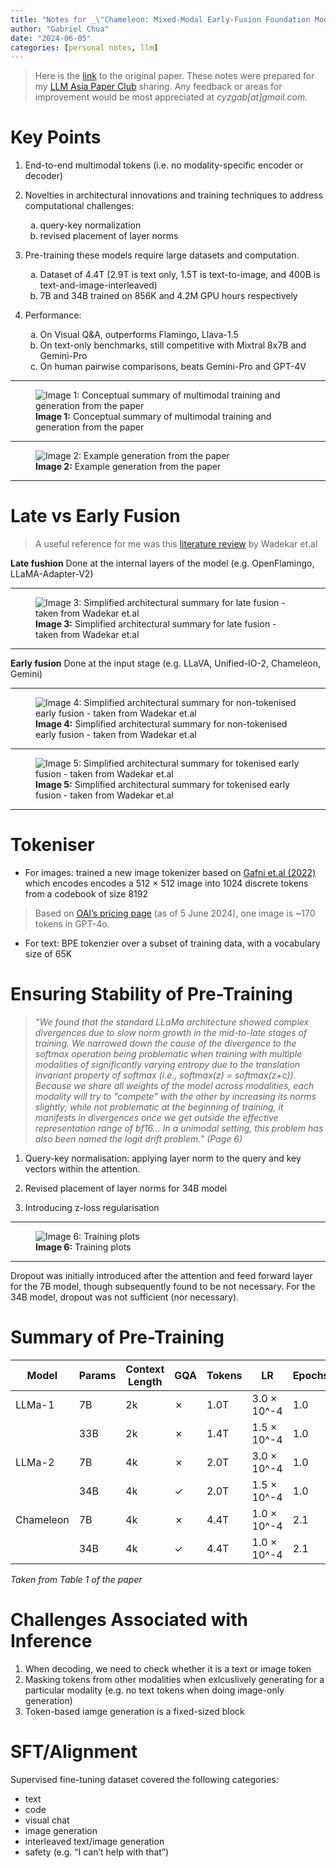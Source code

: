 ```yaml
---
title: "Notes for _\"Chameleon: Mixed-Modal Early-Fusion Foundation Models\"_"
author: "Gabriel Chua"
date: "2024-06-05"
categories: [personal notes, llm]
---
```


> Here is the [link](https://arxiv.org/abs/2405.09818) to the original paper. These notes were prepared for my [LLM Asia Paper Club](https://lu.ma/dcogesvb) sharing. Any feedback or areas for improvement would be most appreciated at _cyzgab[at]gmail.com_.

# Key Points

1. End-to-end multimodal tokens (i.e. no modality-specific encoder or decoder)

2. Novelties in architectural innovations and training techniques to address computational challenges:
    a. query-key normalization
    b. revised placement of layer norms

3. Pre-training these models require large datasets and computation. 
    a. Dataset of 4.4T (2.9T is text only, 1.5T is text-to-image, and 400B is text-and-image-interleaved)
    b. 7B and 34B trained on 856K and 4.2M GPU hours respectively

4. Performance:
    a. On Visual Q&A, outperforms Flamingo, Llava-1.5
    b. On text-only benchmarks, still competitive with Mixtral 8x7B and Gemini-Pro
    c. On human pairwise comparisons, beats Gemini-Pro and GPT-4V

___

![**Image 1:** Conceptual summary of multimodal training and generation from the paper](thumbnail.jpg)

___

![**Image 2:** Example generation from the paper](sample_generation.png)

___

# Late vs Early Fusion

> A useful reference for me was this [literature review](https://arxiv.org/abs/2405.17927) by Wadekar et.al

**Late fushion** Done at the internal layers of the model (e.g. OpenFlamingo, LLaMA-Adapter-V2)

___

![**Image 3:** Simplified architectural summary for late fusion - taken from Wadekar et.al](late_fusion_example.png)

___


**Early fusion** Done at the input stage (e.g. LLaVA, Unified-IO-2, Chameleon, Gemini)

___

![**Image 4:** Simplified architectural summary for non-tokenised early fusion - taken from Wadekar et.al](early_fusion_encoder.png)


___

![**Image 5:** Simplified architectural summary for tokenised early fusion - taken from Wadekar et.al](early_fusion_encoder.png)

___


# Tokeniser

- For images: trained a new image tokenizer based on [Gafni et.al (2022)](https://arxiv.org/abs/2203.13131) which encodes encodes a 512 × 512 image into 1024 discrete tokens from a codebook of size 8192

> Based on [OAI's pricing page](https://openai.com/api/pricing/) (as of 5 June 2024), one image is ~170 tokens in GPT-4o.

- For text: BPE tokenzier over a subset of training data, with a vocabulary size of 65K

# Ensuring Stability of Pre-Training

> _"We found that the standard LLaMa architecture showed complex divergences due to slow norm growth in the mid-to-late stages of training. We narrowed down the cause of the divergence to the softmax operation being problematic when training with multiple modalities of significantly varying entropy due to the translation invariant property of softmax (i.e., softmax(z) = softmax(z+c)). Because we share all weights of the model across modalities, each modality will try to “compete” with the other by increasing its norms slightly; while not problematic at the beginning of training, it manifests in divergences once we get outside the effective representation range of bf16... In a unimodal setting, this problem has also been named the logit drift problem." (Page 6)_

1. Query-key normalisation: applying layer norm to the query and key vectors within the attention.

2. Revised placement of layer norms for 34B model 

3. Introducing z-loss regularisation 

___

![**Image 6:** Training plots](training_plots.png)

___


Dropout was initially introduced after the attention and feed forward layer for the 7B model, though subsequently found to be not necessary. For the 34B model, dropout was not sufficient (nor necessary). 

# Summary of Pre-Training

| Model      | Params | Context Length | GQA | Tokens | LR            | Epochs | Dropout | Zloss  | Qknorm |
|------------|--------|----------------|-----|--------|---------------|--------|---------|--------|--------|
| LLMa-1     | 7B     | 2k             | ✗   | 1.0T   | 3.0 × 10^-4   | 1.0    | 0.0     | 0.0    | ✗      |
|            | 33B    | 2k             | ✗   | 1.4T   | 1.5 × 10^-4   | 1.0    | 0.0     | 0.0    | ✗      |
| LLMa-2     | 7B     | 4k             | ✗   | 2.0T   | 3.0 × 10^-4   | 1.0    | 0.0     | 0.0    | ✗      |
|            | 34B    | 4k             | ✓   | 2.0T   | 1.5 × 10^-4   | 1.0    | 0.0     | 0.0    | ✗      |
| Chameleon  | 7B     | 4k             | ✗   | 4.4T   | 1.0 × 10^-4   | 2.1    | 0.1     | 10^-5  | ✓      |
|            | 34B    | 4k             | ✓   | 4.4T   | 1.0 × 10^-4   | 2.1    | 0.0     | 10^-5  | ✓      |

_Taken from Table 1 of the paper_


# Challenges Associated with Inference

1. When decoding, we need to check whether it is a text or image token
2. Masking tokens from other modalities when exlcuslively generating for a particular modality (e.g. no text tokens when doing image-only generation)
3. Token-based iamge generation is a fixed-sized block

# SFT/Alignment

Supervised fine-tuning dataset covered the following categories:

- text
- code
- visual chat
- image generation
- interleaved text/image generation
- safety (e.g. "I can't help with that") 